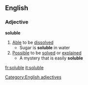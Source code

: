 ==English==
===Adjective===
'''soluble'''
#[[Able]] to be [[dissolve]]d
#* Sugar is '''soluble''' in water
#[[Possible]] to be [[solve]]d or [[explain]]ed
#* A mystery that is easily '''soluble'''
[[Category:English adjectives]]

[[fr:soluble]]
[[it:soluble]]